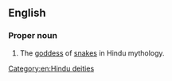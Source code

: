 ==English==
{{wikipedia}}

===Proper noun===
{{en-proper noun}}

# {{lb|en|Hinduism}} The [[goddess]] of [[snake]]s in Hindu mythology.

[[Category:en:Hindu deities]]